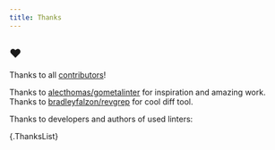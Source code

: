 ```yaml
---
title: Thanks
---
```


## ❤️

Thanks to all [contributors](https://github.com/anduril/golangci-lint/graphs/contributors)!

Thanks to [alecthomas/gometalinter](https://github.com/alecthomas/gometalinter) for inspiration and amazing work.
Thanks to [bradleyfalzon/revgrep](https://github.com/bradleyfalzon/revgrep) for cool diff tool.

Thanks to developers and authors of used linters:

{.ThanksList}
